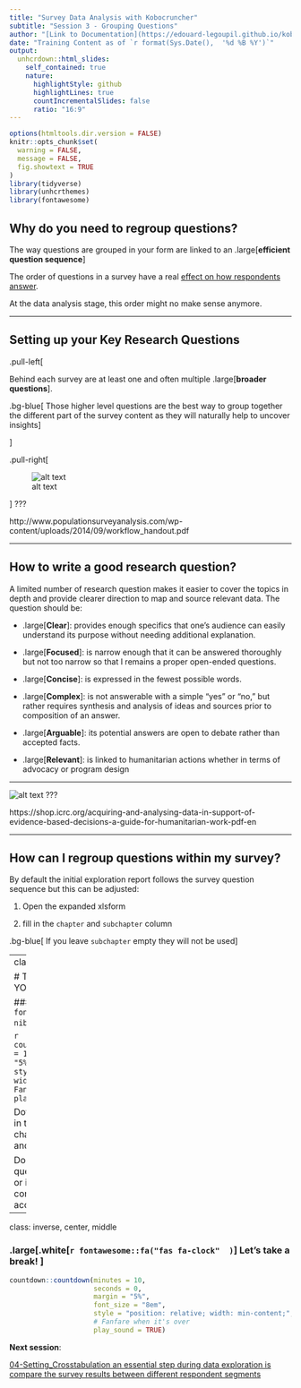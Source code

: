 ```yaml
---
title: "Survey Data Analysis with Kobocruncher"
subtitle: "Session 3 - Grouping Questions"
author: "[Link to Documentation](https://edouard-legoupil.github.io/kobocruncher/) -- [Link to Previous Session](02-Relabeling.html) -- [Link to Next Session](04-Setting_Crosstabulation.html)  "
date: "Training Content as of `r format(Sys.Date(),  '%d %B %Y')`"
output:
  unhcrdown::html_slides:
    self_contained: true
    nature:
      highlightStyle: github
      highlightLines: true
      countIncrementalSlides: false
      ratio: "16:9"
---
```


```r
options(htmltools.dir.version = FALSE)
knitr::opts_chunk$set(
  warning = FALSE,
  message = FALSE,
  fig.showtext = TRUE
)
library(tidyverse)
library(unhcrthemes)
library(fontawesome)
```

## Why do you need to regroup questions?

The way questions are grouped in your form are linked to an .large[__efficient question sequence__]

The order of questions in a survey  have a real [effect on how respondents answer](https://www.qualtrics.com/experience-management/research/question-sequence-flow-style/).  

At the data analysis stage, this order might no make sense anymore. 

---

## Setting up your Key Research Questions

.pull-left[
 
 Behind each survey are at least one and often multiple .large[__broader questions__]. 
 
 
 .bg-blue[
 Those higher level questions are the best way to group together the different part of the survey content as they will naturally help to uncover insights
] 




]

.pull-right[


![alt text](../../inst/research.jpeg)

]
???

http://www.populationsurveyanalysis.com/wp-content/uploads/2014/09/workflow_handout.pdf

---

## How to write a good research question?

A limited number of research question makes it easier to cover the topics in depth  and provide clearer direction to map and source relevant data. The question should be:

 * .large[__Clear__]:   provides enough specifics that one’s audience can easily understand its purpose without needing additional explanation.	

 * .large[__Focused__]: is narrow enough that it can be answered thoroughly but not too narrow so that I remains a proper open-ended questions.	

 * .large[__Concise__]: is expressed in the fewest possible words.	

 * .large[__Complex__]: is not answerable with a simple “yes” or “no,” but rather requires synthesis and analysis of ideas and sources prior to composition of an answer.

 * .large[__Arguable__]: its potential answers are open to debate rather than accepted facts.

 * .large[__Relevant__]: is linked to humanitarian actions whether in terms of advocacy or program design

---


![alt text](../../inst/question.png)
???

https://shop.icrc.org/acquiring-and-analysing-data-in-support-of-evidence-based-decisions-a-guide-for-humanitarian-work-pdf-en 

---

## How can I regroup questions within my survey?


By default the initial exploration report follows the survey question sequence but this can be adjusted:


 1. Open the expanded xlsform 
 
 2. fill in the `chapter` and `subchapter` column
 
 
 .bg-blue[
If you leave `subchapter` empty they will not be used
]   


---
class: inverse, center, middle

# TIME TO PRACTISE ON YOUR OWN! 

### .large[.white[`r fontawesome::fa("fas fa-pen-nib"  )  `] **10 minutes! **] 

 
```r
countdown::countdown(minutes = 10,
                     seconds = 0,
                     margin = "5%",
                     font_size = "8em",
                     style = "position: relative; width: min-content;",
                     # Fanfare when it's over
                     play_sound = TRUE)
```

 Download again locally and fill in the chapter and sub-chapter column, save the file and knit again your report


Do not hesitate to raise your questions in the [ticket system](https://github.com/Edouard-Legoupil/kobocruncher/issues/new) or in the chat so the training content can be improved accordingly! 
 
---
class: inverse, center, middle



### .large[.white[`r fontawesome::fa("fas fa-clock"  )  `] **Let's take a break! **] 
 
```r
countdown::countdown(minutes = 10,
                     seconds = 0,
                     margin = "5%",
                     font_size = "8em",
                     style = "position: relative; width: min-content;",
                     # Fanfare when it's over
                     play_sound = TRUE)
```


__Next session__: 

[04-Setting_Crosstabulation an essential step during data exploration is compare the survey results between different respondent segments](04-Setting_Crosstabulation.html)
